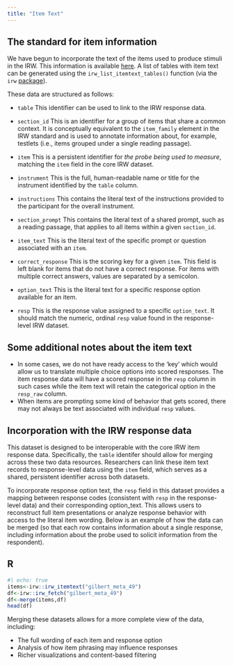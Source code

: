 ```yaml
---
title: "Item Text"
---
```


## The standard for item information

We have begun to incorporate the text of the items used to produce stimuli in the IRW. This information is available [here](https://redivis.com/datasets/07b6-11dggrv8c). A list of tables with item text can be generated using the `irw_list_itemtext_tables()` function (via the `irw` [package](https://github.com/itemresponsewarehouse/Rpkg/tree/main)). 

These data are structured as follows:

- `table` This identifier can be used to link to the IRW response data.

- `section_id` This is an identifier for a group of items that share a common context. It is conceptually equivalent to the `item_family` element in the IRW standard and is used to annotate information about, for example, testlets (i.e., items grouped under a single reading passage).

- `item` This is a persistent identifier for *the probe being used to measure*, matching the `item` field in the core IRW dataset.

- `instrument` This is the full, human-readable name or title for the instrument identified by the `table` column.

- `instructions` This contains the literal text of the instructions provided to the participant for the overall instrument.

- `section_prompt` This contains the literal text of a shared prompt, such as a reading passage, that applies to all items within a given `section_id`.

- `item_text` This is the literal text of the specific prompt or question associated with an `item`.

- `correct_response` This is the scoring key for a given `item`. This field is left blank for items that do not have a correct response. For items with multiple correct answers, values are separated by a semicolon.

- `option_text` This is the literal text for a specific response option available for an item.

- `resp` This is the response value assigned to a specific `option_text`. It should match the numeric, ordinal `resp` value found in the response-level IRW dataset.

## Some additional notes about the item text

- In some cases, we do not have ready access to the 'key' which would allow us to translate multiple choice options into scored responses. The item response data will have a scored response in the `resp` column in such cases while the item text will retain the categorical option in the `resp_raw` column. 
- When items are prompting some kind of behavior that gets scored, there may not always be text associated with individual `resp` values.


## Incorporation with the IRW response data

This dataset is designed to be interoperable with the core IRW item response data. Specifically, the `table` identifer should allow for merging across these two data resources. Researchers can link these item text records to response-level data using the `item` field, which serves as a shared, persistent identifier across both datasets.

To incorporate response option text, the `resp` field in this dataset provides a mapping between response codes (consistent with `resp` in the response-level data) and their corresponding option_text. This allows users to reconstruct full item presentations or analyze response behavior with access to the literal item wording. Below is an example of how the data can be merged (so that each row contains information about a single response, including information about the probe used to solicit information from the respondent).

::: panel-tabset
## R

```r
#| echo: true
items<-irw::irw_itemtext("gilbert_meta_49")
df<-irw::irw_fetch("gilbert_meta_49")
df<-merge(items,df)
head(df)
```
:::

Merging these datasets allows for a more complete view of the data, including:

- The full wording of each item and response option
- Analysis of how item phrasing may influence responses
- Richer visualizations and content-based filtering

